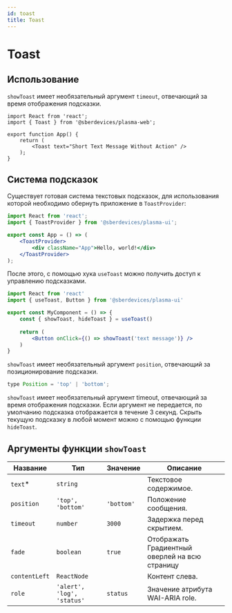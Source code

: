 ```yaml
---
id: toast
title: Toast
---
```



# Toast
<Description name="Toast" />
<PropsTable name="Toast" />
<StorybookLink name="Toast" />

## Использование
`showToast` имеет необязательный аргумент `timeout`, отвечающий за время отображения подсказки.

```tsx live
import React from 'react';
import { Toast } from '@sberdevices/plasma-web';

export function App() {
    return (
        <Toast text="Short Text Message Without Action" />
    );
}
```

## Система подсказок
Существует готовая система текстовых подсказок,
для использования которой необходимо обернуть приложение в `ToastProvider`:
```jsx title="App.tsx"
import React from 'react';
import { ToastProvider } from '@sberdevices/plasma-ui';

export const App = () => (
    <ToastProvider>
        <div className="App">Hello, world!</div>
    </ToastProvider>
);
```

После этого, с помощью хука `useToast` можно получить доступ к управлению подсказками.

```jsx title="MyComponent.tsx"
import React from 'react'
import { useToast, Button } from '@sberdevices/plasma-ui'

export const MyComponent = () => {
    const { showToast, hideToast } = useToast()
    
    return (
        <Button onClick={() => showToast('text message')} />
    )
}
```

`showToast` имеет необязательный аргумент `position`, отвечающий за позиционирование подсказки.
```jsx
type Position = 'top' | 'bottom';
```

`showToast` имеет необязательный аргумент timeout, отвечающий за время отображения подсказки.
Если аргумент не передается, по умолчанию подсказка отображается в течение 3 секунд. 
Скрыть текущую подсказку в любой момент можно с помощью функции `hideToast`.

## Аргументы функции `showToast`
| Название        | Тип                          | Значение   | Описание |
| --------------- |----------------------------- | ---------- | --------------- |
| `text`*         | `string`                     |            | Текстовое содержимое. |
| `position`      | `'top', 'bottom'`            | `'bottom'` | Положение сообщения. |
| `timeout`       | `number`                     | `3000`     | Задержка перед скрытием. |
| `fade`          | `boolean`                    | `true`     | Отображать Градиентный оверлей на всю страницу |
| `contentLeft`   | `ReactNode`                  |            | Контент слева. |
| `role`          | `'alert', 'log', 'status'`   | `status`   | Значение атрибута WAI-ARIA role. |
